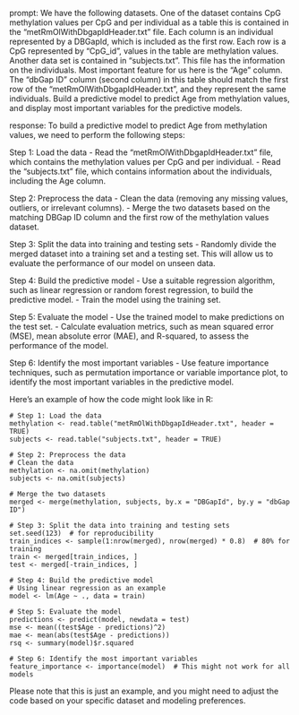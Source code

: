 prompt:
We have the following datasets. One of the dataset contains CpG methylation values per CpG and per individual as a table this is contained in the “metRmOlWithDbgapIdHeader.txt” file. Each column is an individual represented by a DBGapId, which is included as the first row. Each row is a CpG represented by "CpG_id", values in the table are methylation values. Another data set is contained in “subjects.txt”. This file has the information on the individuals. Most important feature for us here is the "Age" column. The "dbGap ID" column (second column) in this table should match the first row of the "metRmOlWithDbgapIdHeader.txt", and they represent the same individuals. Build a predictive model to predict Age from methylation values, and display most important variables for the predictive models. 

response:
To build a predictive model to predict Age from methylation values, we need to perform the following steps:

Step 1: Load the data
- Read the "metRmOlWithDbgapIdHeader.txt" file, which contains the methylation values per CpG and per individual.
- Read the "subjects.txt" file, which contains information about the individuals, including the Age column.

Step 2: Preprocess the data
- Clean the data (removing any missing values, outliers, or irrelevant columns).
- Merge the two datasets based on the matching DBGap ID column and the first row of the methylation values dataset.

Step 3: Split the data into training and testing sets
- Randomly divide the merged dataset into a training set and a testing set. This will allow us to evaluate the performance of our model on unseen data.

Step 4: Build the predictive model
- Use a suitable regression algorithm, such as linear regression or random forest regression, to build the predictive model.
- Train the model using the training set.

Step 5: Evaluate the model
- Use the trained model to make predictions on the test set.
- Calculate evaluation metrics, such as mean squared error (MSE), mean absolute error (MAE), and R-squared, to assess the performance of the model.

Step 6: Identify the most important variables
- Use feature importance techniques, such as permutation importance or variable importance plot, to identify the most important variables in the predictive model.

Here's an example of how the code might look like in R:

```
# Step 1: Load the data
methylation <- read.table("metRmOlWithDbgapIdHeader.txt", header = TRUE)
subjects <- read.table("subjects.txt", header = TRUE)

# Step 2: Preprocess the data
# Clean the data
methylation <- na.omit(methylation)
subjects <- na.omit(subjects)

# Merge the two datasets
merged <- merge(methylation, subjects, by.x = "DBGapId", by.y = "dbGap ID")

# Step 3: Split the data into training and testing sets
set.seed(123)  # for reproducibility
train_indices <- sample(1:nrow(merged), nrow(merged) * 0.8)  # 80% for training
train <- merged[train_indices, ]
test <- merged[-train_indices, ]

# Step 4: Build the predictive model
# Using linear regression as an example
model <- lm(Age ~ ., data = train)

# Step 5: Evaluate the model
predictions <- predict(model, newdata = test)
mse <- mean((test$Age - predictions)^2)
mae <- mean(abs(test$Age - predictions))
rsq <- summary(model)$r.squared

# Step 6: Identify the most important variables
feature_importance <- importance(model)  # This might not work for all models
```

Please note that this is just an example, and you might need to adjust the code based on your specific dataset and modeling preferences.

